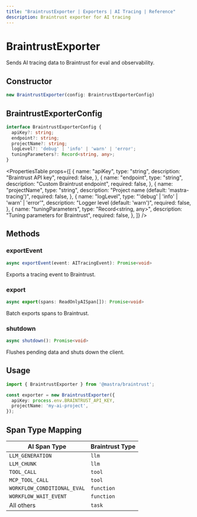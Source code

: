 ```yaml
---
title: "BraintrustExporter | Exporters | AI Tracing | Reference"
description: Braintrust exporter for AI tracing
---
```



# BraintrustExporter

Sends AI tracing data to Braintrust for eval and observability.

## Constructor

```typescript
new BraintrustExporter(config: BraintrustExporterConfig)
```

## BraintrustExporterConfig

```typescript
interface BraintrustExporterConfig {
  apiKey?: string;
  endpoint?: string;
  projectName?: string;
  logLevel?: 'debug' | 'info' | 'warn' | 'error';
  tuningParameters?: Record<string, any>;
}
```

<PropertiesTable
  props={[
    {
      name: "apiKey",
      type: "string",
      description: "Braintrust API key",
      required: false,
    },
    {
      name: "endpoint",
      type: "string",
      description: "Custom Braintrust endpoint",
      required: false,
    },
    {
      name: "projectName",
      type: "string",
      description: "Project name (default: 'mastra-tracing')",
      required: false,
    },
    {
      name: "logLevel",
      type: "'debug' | 'info' | 'warn' | 'error'",
      description: "Logger level (default: 'warn')",
      required: false,
    },
    {
      name: "tuningParameters",
      type: "Record<string, any>",
      description: "Tuning parameters for Braintrust",
      required: false,
    },
  ]}
/>

## Methods

### exportEvent

```typescript
async exportEvent(event: AITracingEvent): Promise<void>
```

Exports a tracing event to Braintrust.

### export

```typescript
async export(spans: ReadOnlyAISpan[]): Promise<void>
```

Batch exports spans to Braintrust.

### shutdown

```typescript
async shutdown(): Promise<void>
```

Flushes pending data and shuts down the client.

## Usage

```typescript
import { BraintrustExporter } from '@mastra/braintrust';

const exporter = new BraintrustExporter({
  apiKey: process.env.BRAINTRUST_API_KEY,
  projectName: 'my-ai-project',
});
```

## Span Type Mapping

| AI Span Type | Braintrust Type |
|--------------|-----------------|
| `LLM_GENERATION` | `llm` |
| `LLM_CHUNK` | `llm` |
| `TOOL_CALL` | `tool` |
| `MCP_TOOL_CALL` | `tool` |
| `WORKFLOW_CONDITIONAL_EVAL` | `function` |
| `WORKFLOW_WAIT_EVENT` | `function` |
| All others | `task` |